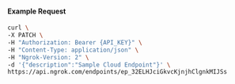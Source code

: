 #### Example Request

```bash
curl \
-X PATCH \
-H "Authorization: Bearer {API_KEY}" \
-H "Content-Type: application/json" \
-H "Ngrok-Version: 2" \
-d '{"description":"Sample Cloud Endpoint"}' \
https://api.ngrok.com/endpoints/ep_32ELHJciGkvcKjnjhClgnkMIJSs
```

